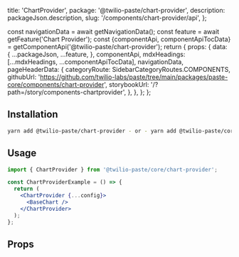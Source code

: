 

  title: 'ChartProvider',
  package: '@twilio-paste/chart-provider',
  description: packageJson.description,
  slug: '/components/chart-provider/api',
};


  const navigationData = await getNavigationData();
  const feature = await getFeature('Chart Provider');
  const {componentApi, componentApiTocData} = getComponentApi('@twilio-paste/chart-provider');
  return {
    props: {
      data: {
        ...packageJson,
        ...feature,
      },
      componentApi,
      mdxHeadings: [...mdxHeadings, ...componentApiTocData],
      navigationData,
      pageHeaderData: {
        categoryRoute: SidebarCategoryRoutes.COMPONENTS,
        githubUrl: 'https://github.com/twilio-labs/paste/tree/main/packages/paste-core/components/chart-provider',
        storybookUrl: '/?path=/story/components-chartprovider',
      },
    },
  };
};

## Installation

```bash
yarn add @twilio-paste/chart-provider - or - yarn add @twilio-paste/core
```

## Usage

```jsx
import { ChartProvider } from '@twilio-paste/core/chart-provider';

const ChartProviderExample = () => {
  return (
    <ChartProvider {...config}>
      <BaseChart />
    </ChartProvider>
  );
};
```

## Props

<PropsTable componentApi={props.componentApi} />
